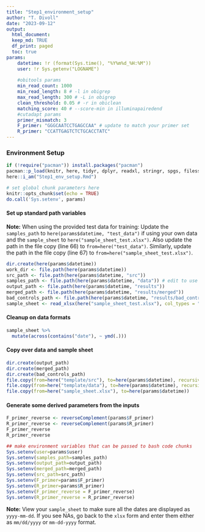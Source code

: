 ```yaml
---
title: "Step1_environment_setup"
author: "T. Divoll"
date: "2023-09-12"
output: 
  html_document:
  keep_md: TRUE
  df_print: paged
  toc: true
params:
    datetime: !r (format(Sys.time(), "%Y%m%d_%H:%M"))
    user: !r Sys.getenv("LOGNAME")
  
    #obitools params
    min_read_count: 1000
    min_read_length: 8 # -l in obigrep
    max_read_length: 300 # -L in obigrep
    clean_threshold: 0.05 # -r in obiclean
    matching_score: 40 # --score-min in illuminapairedend
    #cutadapt params
    primer_mismatch: 3
    F_primer: "GGGCAATCCTGAGCCAA" # update to match your primer set
    R_primer: "CCATTGAGTCTCTGCACCTATC"
---
```

### Environment Setup
```r
if (!require("pacman")) install.packages("pacman")
pacman::p_load(knitr, here, tidyr, dplyr, readxl, stringr, spgs, filesstrings, lubridate)
here::i_am("Step1_env_setup.Rmd")
```

```r
# set global chunk parameters here
knitr::opts_chunk$set(echo = TRUE)
do.call('Sys.setenv', params)
```

#### Set up standard path variables

**Note:** When using the provided test data for training:
Update the `samples_path` to `here(params$datetime, "test_data")` if using your own data and the `sample_sheet` to `here("sample_sheet_test.xlsx")`. Also update the path in the file copy (line 66) to `from=here("test_data")`. Similarly, update the path in the file copy (line 67) to `from=here("sample_sheet_test.xlsx")`.

```r
dir.create(here(params$datetime))
work_dir <- file.path(here(params$datetime))
src_path <- file.path(here(params$datetime, "src"))
samples_path <- file.path(here(params$datetime, "data")) # edit to use your own data, see text above
output_path <- file.path(here(params$datetime, "results"))
merged_path <- file.path(here(params$datetime, "results/merged"))
bad_controls_path <- file.path(here(params$datetime, "results/bad_control_samples"))
sample_sheet <- read_xlsx(here("sample_sheet_test.xlsx"), col_types = "guess") # edit to use the test data, see text above
```

#### Cleanup on data formats
```r
sample_sheet %>%
  mutate(across(contains("date"), ~ ymd(.)))
```

#### Copy over data and sample sheet
```r
dir.create(output_path)
dir.create(merged_path)
dir.create(bad_controls_path)
file.copy(from=here("template/src"), to=here(params$datetime), recursive=TRUE)
file.copy(from=here("template/data"), to=here(params$datetime), recursive=TRUE)
file.copy(from=here("sample_sheet.xlsx"), to=here(params$datetime))
```

#### Generate some derived parameters from the inputs

```r
F_primer_reverse <- reverseComplement(params$F_primer)
R_primer_reverse <- reverseComplement(params$R_primer)
F_primer_reverse 
R_primer_reverse
```

```r
## make environment variables that can be passed to bash code chunks
Sys.setenv(user=params$user)
Sys.setenv(samples_path=samples_path)
Sys.setenv(output_path=output_path)
Sys.setenv(merged_path=merged_path)
Sys.setenv(src_path=src_path)
Sys.setenv(F_primer=params$F_primer)
Sys.setenv(R_primer=params$R_primer)
Sys.setenv(F_primer_reverse = F_primer_reverse)
Sys.setenv(R_primer_reverse = R_primer_reverse)
```

**Note:** View your `sample_sheet` to make sure all the dates are displayed as `yyyy-mm-dd`. If you see NAs, go back to the `xlsx` form and enter them either as `mm/dd/yyyy` or `mm-dd-yyyy` format.